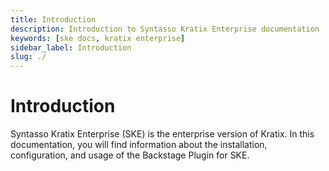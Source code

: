 ```yaml
---
title: Introduction
description: Introduction to Syntasso Kratix Enterprise documentation
keywords: [ske docs, kratix enterprise]
sidebar_label: Introduction
slug: ./
---
```


# Introduction

Syntasso Kratix Enterprise (SKE) is the enterprise version of Kratix. In this
documentation, you will find information about the installation, configuration,
and usage of the Backstage Plugin for SKE.
